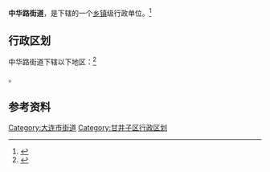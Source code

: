 {{中国乡级行政区|21/02/11/008/000}}

'''中华路街道'''，是{{PRC admin/fullname|21/02/11/008/000|3}}下辖的一个[[乡镇|乡镇]]级行政单位。<ref>{{PRC admin/ref sgc|{{PRC admin/parent|21/02/11/008/000}}}}</ref>

== 行政区划 ==

中华路街道下辖以下地区：<ref>{{PRC admin/ref sgc|21/02/11/008/000}}</ref>

{{PRC admin/children|21/02/11/008/000}}。

== 参考资料 ==

{{reflist}}

{{辽宁省大连市甘井子区行政区划}}
{{辽宁行政区划小作品}}
[[Category:大连市街道|Category:大连市街道]]
[[Category:甘井子区行政区划|Category:甘井子区行政区划]]